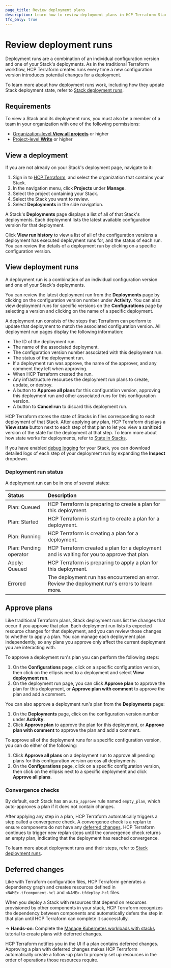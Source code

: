```yaml
---
page_title: Review deployment plans
description: Learn how to review deployment plans in HCP Terraform Stacks.
tfc_only: true
---
```


# Review deployment runs

Deployment runs are a combination of an individual configuration version and one of your Stack's deployments. As in the traditional Terraform workflow, HCP Terraform creates runs every time a new configuration version introduces potential changes for a deployment.

To learn more about how deployment runs work, including how they update Stack deployment state, refer to [Stack deployment runs](/terraform/cloud-docs/stacks/runs).

## Requirements

To view a Stack and its deployment runs, you must also be a member of a team in your organization with one of the following permissions:
* [Organization-level **View all projects**](/terraform/cloud-docs/users-teams-organizations/permissions#view-all-projects) or higher
* [Project-level **Write**](/terraform/cloud-docs/users-teams-organizations/permissions#write) or higher

## View a deployment

If you are not already on your Stack's deployment page, navigate to it:

1. Sign in to [HCP Terraform](https://app.terraform.io), and select the organization that contains your Stack.
1. In the navigation menu, click **Projects** under **Manage**.
1. Select the project containing your Stack.
1. Select the Stack you want to review.
1. Select **Deployments** in the side navigation.

A Stack's **Deployments** page displays a list of all of that Stack's deployments. Each deployment lists the latest available configuration version for that deployment.

Click **View run history** to view a list of all of the configuration versions a deployment has executed deployment runs for, and the status of each run. You can review the details of a deployment run by clicking on a specific configuration version.

## View deployment runs

A deployment run is a combination of an individual configuration version and one of your Stack's deployments.

You can review the latest deployment run from the **Deployments** page by clicking on the configuration version number under **Activity**. You can also view deployment runs for specific versions on the **Configurations** page by selecting a version and clicking on the name of a specific deployment.

A deployment run consists of the steps that Terraform can perform to update that deployment to match the associated configuration version. All deployment run pages display the following information:

- The ID of the deployment run.
- The name of the associated deployment.
- The configuration version number associated with this deployment run.
- The status of the deployment run.
- If a deployment run was approve, the name of the approver, and any comment they left when approving.
- When HCP Terraform created the run.
- Any infrastructure resources the deployment run plans to create, update, or destroy.
- A button to **Approve all plans** for this configuration version, approving this deployment run and other associated runs for this configuration version.
- A button to **Cancel run** to discard this deployment run.

HCP Terraform stores the state of Stacks in files corresponding to each deployment of that Stack. After applying any plan, HCP Terraform displays a **View state** button next to each step of that plan to let you view a sanitized version of the state for the deployment at that step. To learn more about how state works for deployments, refer to [State in Stacks](/terraform/cloud-docs/stacks/state).

If you have enabled [debug logging](/terraform/cloud-docs/stacks/configure) for your Stack, you can download detailed logs of each step of your deployment run by expanding the **Inspect** dropdown.

### Deployment run status

A deployment run can be in one of several states:

| Status | Description |
| :---- | :---- |
| Plan: Queued | HCP Terraform is preparing to create a plan for this deployment. |
| Plan: Started | HCP Terraform is starting to create a plan for a deployment. |
| Plan: Running | HCP Terraform is creating a plan for a deployment. |
| Plan: Pending operator | HCP Terraform created a plan for a deployment and is waiting for you to approve that plan. |
| Apply: Queued | HCP Terraform is preparing to apply a plan for this deployment. |
| Errored | The deployment run has encountered an error. Review the deployment run's errors to learn more. |

## Approve plans

Like traditional Terraform plans, Stack deployment runs list the changes that occur if you approve that plan. Each deployment run lists its expected resource changes for that deployment, and you can review those changes to whether to apply a plan. You can manage each deployment plan independently, so any plans you approve only affect the current deployment you are interacting with.

To approve a deployment run's plan you can perform the following steps:
1. On the **Configurations** page, click on a specific configuration version, then click on the ellipsis next to a deployment and select **View deployment run**.
1. On the deployment run page, you can click **Approve plan** to approve the plan for this deployment, or **Approve plan with comment** to approve the plan and add a comment.

You can also approve a deployment run's plan from the **Deployments** page:
1. On the **Deployments** page, click on the configuration version number under **Activity**.
1. Click **Approve plan** to approve the plan for this deployment, or **Approve plan with comment** to approve the plan and add a comment.

To approve all of the deployment runs for a specific configuration version, you can do either of the following:
1. Click **Approve all plans** on a deployment run to approve all pending plans for this configuration version across all deployments.
1. On the **Configurations** page, click on a specific configuration version, then click on the ellipsis next to a specific deployment and click **Approve all plans**.

### Convergence checks

By default, each Stack has an `auto_approve` rule named `empty_plan`, which auto-approves a plan if it does not contain changes.

After applying any step in a plan, HCP Terraform automatically triggers a step called a convergence check. A convergence check is a replan to ensure components do not have any [deferred changes](#deferred-changes). HCP Terraform continues to trigger new replan steps until the convergence check returns an empty plan, indicating that the deployment has reached convergence.

To learn more about deployment runs and their steps, refer to [Stack deployment runs](/terraform/cloud-docs/stacks/runs).

## Deferred changes

Like with Terraform configuration files, HCP Terraform generates a dependency graph and creates resources defined in `<NAME>.tfcomponent.hcl` and `<NAME>.tfdeploy.hcl` files.

When you deploy a Stack with resources that depend on resources provisioned by other components in your stack, HCP Terraform recognizes the dependency between components and automatically defers the step in that plan until HCP Terraform can complete it successfully.

-> **Hands-on**: Complete the [Manage Kubernetes workloads with stacks](/terraform/tutorials/cloud/stacks-eks-deferred) tutorial to create plans with deferred changes.

HCP Terraform notifies you in the UI if a plan contains deferred changes. Approving a plan with deferred changes makes HCP Terraform automatically create a follow-up plan to properly set up resources in the order of operations those resources require.
